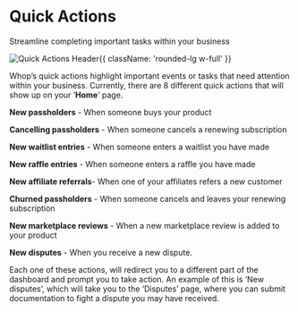 
<HeroPattern />

<div className='lead'>

# Quick Actions

Streamline completing important tasks within your business

![Quick Actions Header](https://i.imgur.com/q8jZ6kC.png){{ className: 'rounded-lg w-full' }}

Whop’s quick actions highlight important events or tasks that need attention within your business. Currently, there are 8 different quick actions that will show up on your ‘**Home**’ page.

**New passholders** - When someone buys your product

**Cancelling passholders** - When someone cancels a renewing subscription 

**New waitlist entries** - When someone enters a waitlist you have made

**New raffle entries** - When someone enters a raffle you have made

**New affiliate referrals**- When one of your affiliates refers a new customer

**Churned passholders** - When someone cancels and leaves your renewing subscription

**New marketplace reviews** - When a new marketplace review is added to your product

**New disputes** - When you receive a new dispute. 

Each one of these actions, will redirect you to a different part of the dashboard and prompt you to take action. An example of this is ‘New disputes’, which will take you to the ‘Disputes’ page, where you can submit documentation to fight a dispute you may have received.

</div>